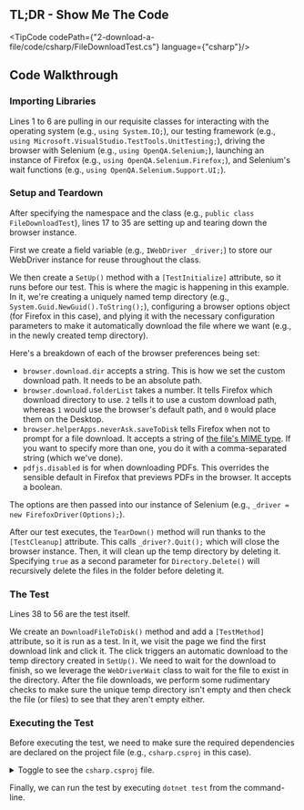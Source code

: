 
## TL;DR - Show Me The Code

<TipCode codePath={"2-download-a-file/code/csharp/FileDownloadTest.cs"} language={"csharp"}/>

## Code Walkthrough

### Importing Libraries

Lines 1 to 6 are pulling in our requisite classes for interacting with the operating system (e.g., `using System.IO;`),
our testing framework (e.g., `using Microsoft.VisualStudio.TestTools.UnitTesting;`), driving the browser with
Selenium (e.g., `using OpenQA.Selenium;`), launching an instance of Firefox
(e.g., `using OpenQA.Selenium.Firefox;`), and Selenium's wait functions (e.g., `using OpenQA.Selenium.Support.UI;`).

### Setup and Teardown

After specifying the namespace and the class (e.g., `public class FileDownloadTest`), lines 17 to 35 are setting up and
tearing down the browser instance.

First we create a field variable (e.g., `IWebDriver _driver;`) to store our WebDriver instance for reuse throughout
the class.

We then create a `SetUp()` method with a `[TestInitialize]` attribute, so it runs before our test. This is where the
magic is happening in this example. In it, we're creating a uniquely named temp directory
(e.g., `System.Guid.NewGuid().ToString();`), configuring a browser options object (for Firefox in this case), and
plying it with the necessary configuration parameters to make it automatically download the file where we want
(e.g., in the newly created temp directory).

Here's a breakdown of each of the browser preferences being set:

- `browser.download.dir` accepts a string. This is how we set the custom download path. It needs to be an absolute path.
- `browser.download.folderList` takes a number. It tells Firefox which download directory to use. `2` tells it to use
a custom download path, whereas `1` would use the browser's default path, and `0` would place them on the Desktop.
- `browser.helperApps.neverAsk.saveToDisk` tells Firefox when not to prompt for a file download. It accepts a string
of [the file's MIME type](https://en.wikipedia.org/wiki/Internet_media_type). If you want to specify more than one, you do it with a comma-separated string (which
we've done).
- `pdfjs.disabled` is for when downloading PDFs. This overrides the sensible default in Firefox that previews PDFs in
the browser. It accepts a boolean.

The options are then passed into our instance of Selenium (e.g., `_driver = new FirefoxDriver(Options);`).

After our test executes, the `TearDown()` method will run thanks to the `[TestCleanup]` attribute. This
calls `_driver?.Quit();` which will close the browser instance. Then, it will clean up the temp directory by deleting
it. Specifying `true` as a second parameter for `Directory.Delete()` will recursively delete the files in the folder
before deleting it.

### The Test

Lines 38 to 56 are the test itself.

We create an `DownloadFileToDisk()` method and add a `[TestMethod]` attribute, so it is run as a test. In it, we visit
the page we find the first download link and click it. The click triggers an automatic download to the temp directory
created in `SetUp()`. We need to wait for the download to finish, so we leverage the `WebDriverWait` class to wait for
the file to exist in the directory. After the file downloads, we perform some rudimentary checks to make sure the
unique temp directory isn't empty and then check the file (or files) to see that they aren't empty either.

### Executing the Test

Before executing the test, we need to make sure the required dependencies are declared on the project file (e.g.,
`csharp.csproj` in this case).

<details>
    <summary>Toggle to see the <code>csharp.csproj</code> file.</summary>
    <div>
        <TipCode codePath={"2-download-a-file/code/csharp/csharp.csproj"} language={"xml"}/>
    </div>
</details>

Finally, we can run the test by executing `dotnet test` from the command-line.